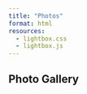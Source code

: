 ```yaml
---
title: "Photos"
format: html
resources:
  - lightbox.css
  - lightbox.js
---
```


<!-- Lightbox CSS & JS via CDN -->
<link href="https://cdn.jsdelivr.net/npm/lightbox2@2/dist/css/lightbox.min.css" rel="stylesheet">
<script src="https://cdn.jsdelivr.net/npm/lightbox2@2/dist/js/lightbox.min.js"></script>


## Photo Gallery

